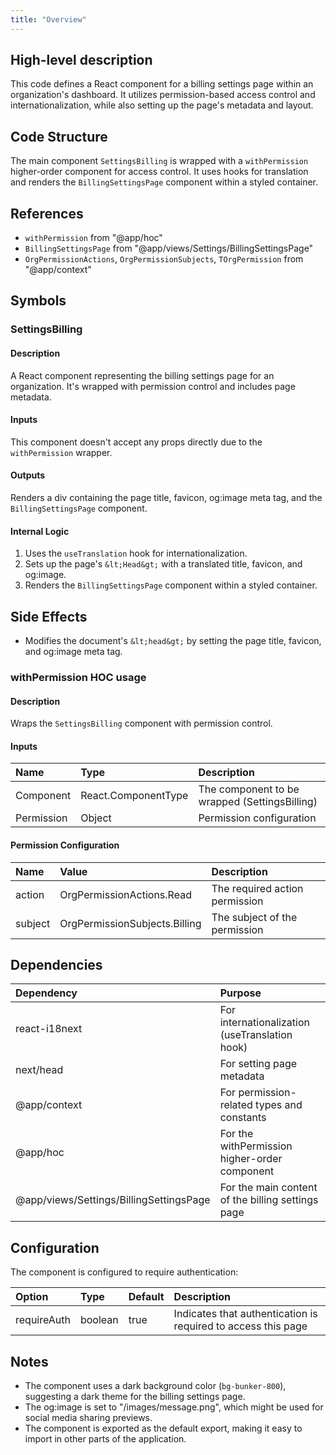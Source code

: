 ```yaml
---
title: "Overview"
---
```


## High-level description
This code defines a React component for a billing settings page within an organization's dashboard. It utilizes permission-based access control and internationalization, while also setting up the page's metadata and layout.

## Code Structure
The main component `SettingsBilling` is wrapped with a `withPermission` higher-order component for access control. It uses hooks for translation and renders the `BillingSettingsPage` component within a styled container.

## References
- `withPermission` from "@app/hoc"
- `BillingSettingsPage` from "@app/views/Settings/BillingSettingsPage"
- `OrgPermissionActions`, `OrgPermissionSubjects`, `TOrgPermission` from "@app/context"

## Symbols

### SettingsBilling
#### Description
A React component representing the billing settings page for an organization. It's wrapped with permission control and includes page metadata.

#### Inputs
This component doesn't accept any props directly due to the `withPermission` wrapper.

#### Outputs
Renders a div containing the page title, favicon, og:image meta tag, and the `BillingSettingsPage` component.

#### Internal Logic
1. Uses the `useTranslation` hook for internationalization.
2. Sets up the page's `&lt;Head&gt;` with a translated title, favicon, and og:image.
3. Renders the `BillingSettingsPage` component within a styled container.

## Side Effects
- Modifies the document's `&lt;head&gt;` by setting the page title, favicon, and og:image meta tag.

### withPermission HOC usage
#### Description
Wraps the `SettingsBilling` component with permission control.

#### Inputs
| Name | Type | Description |
|:-----|:-----|:------------|
| Component | React.ComponentType | The component to be wrapped (SettingsBilling) |
| Permission | Object | Permission configuration |

#### Permission Configuration
| Name | Value | Description |
|:-----|:------|:------------|
| action | OrgPermissionActions.Read | The required action permission |
| subject | OrgPermissionSubjects.Billing | The subject of the permission |

## Dependencies
| Dependency | Purpose |
|:-----------|:--------|
| react-i18next | For internationalization (useTranslation hook) |
| next/head | For setting page metadata |
| @app/context | For permission-related types and constants |
| @app/hoc | For the withPermission higher-order component |
| @app/views/Settings/BillingSettingsPage | For the main content of the billing settings page |

## Configuration
The component is configured to require authentication:

| Option | Type | Default | Description |
|:-------|:-----|:--------|:------------|
| requireAuth | boolean | true | Indicates that authentication is required to access this page |

## Notes
- The component uses a dark background color (`bg-bunker-800`), suggesting a dark theme for the billing settings page.
- The og:image is set to "/images/message.png", which might be used for social media sharing previews.
- The component is exported as the default export, making it easy to import in other parts of the application.